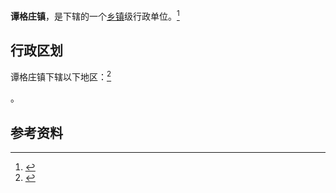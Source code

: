 {{中国乡级行政区|37/06/82/108/000}}

'''谭格庄镇'''，是{{PRC admin/fullname|37/06/82/108/000|3}}下辖的一个[[乡镇|乡镇]]级行政单位。<ref>{{PRC admin/ref sgc|{{PRC admin/parent|37/06/82/108/000}}}}</ref>

== 行政区划 ==

谭格庄镇下辖以下地区：<ref>{{PRC admin/ref sgc|37/06/82/108/000}}</ref>

{{PRC admin/children|37/06/82/108/000}}。

== 参考资料 ==

{{reflist}}

{{行政区划小作品}}
{{PRC admin/navcat|37/06/82/108/000}}